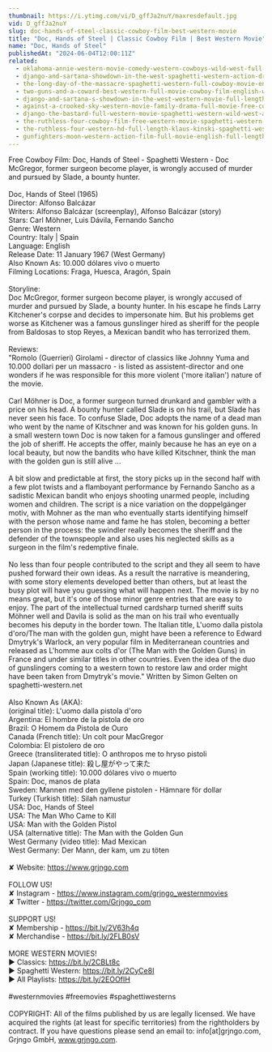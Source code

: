 ```yaml
---
thumbnail: https://i.ytimg.com/vi/D_gffJa2nuY/maxresdefault.jpg
vid: D_gffJa2nuY
slug: doc-hands-of-steel-classic-cowboy-film-best-western-movie
title: "Doc, Hands of Steel | Classic Cowboy Film | Best Western Movie"
name: "Doc, Hands of Steel"
publishedAt: "2024-06-04T12:00:11Z"
related:
  - oklahoma-annie-western-movie-comedy-western-cowboys-wild-west-full-movie-english
  - django-and-sartana-showdown-in-the-west-spaghetti-western-action-drama-english
  - the-long-day-of-the-massacre-spaghetti-western-full-cowboy-movie-english-wild-west
  - two-guns-and-a-coward-best-western-full-movie-cowboy-film-english-wild-west
  - django-and-sartana-s-showdown-in-the-west-western-movie-full-length-movie-free-film
  - against-a-crooked-sky-western-movie-family-drama-full-movie-free-cowboy-film-free-movie
  - django-the-bastard-full-western-movie-spaghetti-western-wild-west-action
  - the-ruthless-four-cowboy-film-free-western-movie-spaghetti-western-english
  - the-ruthless-four-western-hd-full-length-klaus-kinski-spaghetti-western-full-movie
  - gunfighters-moon-western-action-film-full-movie-english-full-length-film-hd-1080p
---
```


Free Cowboy Film: Doc, Hands of Steel - Spaghetti Western - Doc McGregor, former surgeon become player, is wrongly accused of murder and pursued by Slade, a bounty hunter.<br />
<br />
Doc, Hands of Steel (1965)<br />
Director: Alfonso Balcázar<br />
Writers: Alfonso Balcázar (screenplay), Alfonso Balcázar (story) <br />
Stars: Carl Möhner, Luis Dávila, Fernando Sancho<br />
Genre: Western <br />
Country: Italy | Spain<br />
Language: English<br />
Release Date: 11 January 1967 (West Germany) <br />
Also Known As: 10.000 dólares vivo o muerto <br />
Filming Locations: Fraga, Huesca, Aragón, Spain <br />
<br />
Storyline:<br />
Doc McGregor, former surgeon become player, is wrongly accused of murder and pursued by Slade, a bounty hunter. In his escape he finds Larry Kitchener's corpse and decides to impersonate him. But his problems get worse as Kitchener was a famous gunslinger hired as sheriff for the people from Baldosas to stop Reyes, a Mexican bandit who has terrorized them.<br />
<br />
Reviews:<br />
"Romolo (Guerrieri) Girolami - director of classics like Johnny Yuma and 10.000 dollari per un massacro - is listed as assistent-director and one wonders if he was responsible for this more violent ('more italian') nature of the movie.<br />
<br />
Carl Möhner is Doc, a former surgeon turned drunkard and gambler with a price on his head. A bounty hunter called Slade is on his trail, but Slade has never seen his face. To confuse Slade, Doc adopts the name of a dead man who went by the name of Kitschner and was known for his golden guns. In a small western town Doc is now taken for a famous gunslinger and offered the job of sheriff. He accepts the offer, mainly because he has an eye on a local beauty, but now the bandits who have killed Kitschner, think the man with the golden gun is still alive ...<br />
<br />
A bit slow and predictable at first, the story picks up in the second half with a few plot twists and a flamboyant performance by Fernando Sancho as a sadistic Mexican bandit who enjoys shooting unarmed people, including women and children. The script is a nice variation on the doppelgänger motiv, with Mohner as the man who eventually starts identifying himself with the person whose name and fame he has stolen, becoming a better person in the process: the swindler really becomes the sheriff and the defender of the townspeople and also uses his neglected skills as a surgeon in the film's redemptive finale.<br />
<br />
No less than four people contributed to the script and they all seem to have pushed forward their own ideas. As a result the narrative is meandering, with some story elements developed better than others, but at least the busy plot will have you guessing what will happen next. The movie is by no means great, but it's one of those minor genre entries that are easy to enjoy. The part of the intellectual turned cardsharp turned sheriff suits Möhner well and Davila is solid as the man on his trail who eventually becomes his deputy in the border town. The Italian title, L'uomo dalla pistola d'oro/The man with the golden gun, might have been a reference to Edward Dmytryk's Warlock, an very popular film in Mediterranean countries and released as L'homme aux colts d'or (The Man with the Golden Guns) in France and under similar titles in other countries. Even the idea of the duo of gunslingers coming to a western town to restore law and order might have been taken from Dmytryk's movie." Written by Simon Gelten on spaghetti-western.net <br />
<br />
Also Known As (AKA):<br />
(original title): L'uomo dalla pistola d'oro<br />
Argentina: El hombre de la pistola de oro<br />
Brazil: O Homem da Pistola de Ouro<br />
Canada (French title): Un colt pour MacGregor<br />
Colombia: El pistolero de oro<br />
Greece (transliterated title): O anthropos me to hryso pistoli<br />
Japan (Japanese title): 殺し屋がやって来た<br />
Spain (working title): 10.000 dólares vivo o muerto<br />
Spain: Doc, manos de plata<br />
Sweden: Mannen med den gyllene pistolen - Hämnare för dollar<br />
Turkey (Turkish title): Silah namustur<br />
USA: Doc, Hands of Steel<br />
USA: The Man Who Came to Kill<br />
USA: Man with the Golden Pistol<br />
USA (alternative title): The Man with the Golden Gun<br />
West Germany (video title): Mad Mexican<br />
West Germany: Der Mann, der kam, um zu töten<br />
<br />
✘ Website: https://www.grjngo.com<br />
<br />
FOLLOW US!<br />
✘ Instagram - https://www.instagram.com/grjngo_westernmovies<br />
✘ Twitter - https://twitter.com/Grjngo_com<br />
<br />
SUPPORT US!<br />
✘ Membership - https://bit.ly/2V63h4q<br />
✘ Merchandise - https://bit.ly/2FLB0sV<br />
<br />
MORE WESTERN MOVIES! <br />
► Classics: https://bit.ly/2CBLt8c <br />
► Spaghetti Western: https://bit.ly/2CyCe8I <br />
► All Playlists: https://bit.ly/2EOOfIH <br />
<br />
#westernmovies #freemovies #spaghettiwesterns<br />
<br />
COPYRIGHT: All of the films published by us are legally licensed. We have acquired the rights (at least for specific territories) from the rightholders by contract. If you have questions please send an email to: info[at]grjngo.com, Grjngo GmbH, www.grjngo.com.